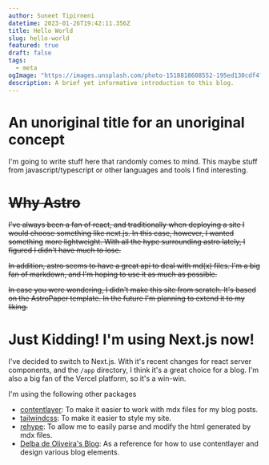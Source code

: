 ```yaml
---
author: Suneet Tipirneni
datetime: 2023-01-26T19:42:11.356Z
title: Hello World
slug: hello-world
featured: true
draft: false
tags:
  - meta
ogImage: "https://images.unsplash.com/photo-1518818608552-195ed130cdf4?ixlib=rb-4.0.3&ixid=MnwxMjA3fDB8MHxwaG90by1wYWdlfHx8fGVufDB8fHx8&auto=format&fit=crop&w=3270&q=80"
description: A brief yet informative introduction to this blog.
---
```


# An unoriginal title for an unoriginal concept

I'm going to write stuff here that randomly comes to mind. This maybe stuff from javascript/typescript or other languages and tools I find interesting.

# ~~Why Astro~~

~~I've always been a fan of react, and traditionally when deploying a site I would choose something like next.js. In this case, however, I wanted something~~
~~more lightweight. With all the hype surrounding astro lately, I figured I didn't have much to lose.~~

~~In addition, astro seems to have a great api to deal with md(x) files. I'm a big fan of markdown, and I'm hoping to use it as much as possible.~~

~~In case you were wondering, I didn't make this site from scratch. It's based on the AstroPaper template. In the future I'm planning to extend it to my liking.~~

# Just Kidding! I'm using Next.js now!

I've decided to switch to Next.js. With it's recent changes for react server components, and the `/app` directory, I think it's a great choice for a blog. I'm also a big fan of the Vercel platform, so it's a win-win.

I'm using the following other packages

- [contentlayer](https://www.contentlayer.dev/): To make it easier to work with mdx files for my blog posts.
- [tailwindcss](https://tailwindcss.com/): To make it easier to style my site.
- [rehype](https://unifiedjs.com/): To allow me to easily parse and modify the html generated by mdx files.
- [Delba de Oliveira's Blog](https://delba.dev/): As a reference for how to use contentlayer and design various blog elements.
